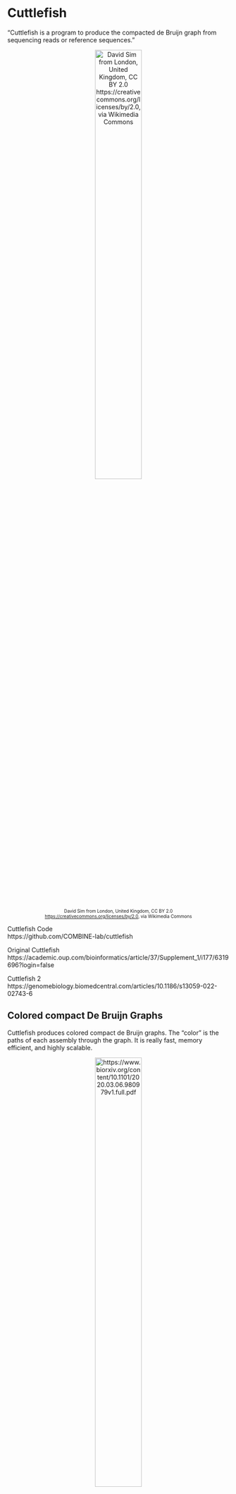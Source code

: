 # Cuttlefish

"Cuttlefish is a program to produce the compacted de Bruijn graph from sequencing reads or reference sequences."

<center>
![<font size="0.5">David Sim from London, United Kingdom, CC BY 2.0 <https://creativecommons.org/licenses/by/2.0>, via Wikimedia Commons</font>](./Figures/Cuttlefish.jpeg){width=50%} 
</center>

Cuttlefish Code  
https://github.com/COMBINE-lab/cuttlefish

Original Cuttlefish  
https://academic.oup.com/bioinformatics/article/37/Supplement_1/i177/6319696?login=false

Cuttlefish 2  
https://genomebiology.biomedcentral.com/articles/10.1186/s13059-022-02743-6


## Colored compact De Bruijn Graphs

Cuttlefish produces colored compact de Bruijn graphs. The "color" is the paths of each assembly through the graph. It is really fast, memory efficient, and highly scalable.

<center>
![<font size="0.5">https://www.biorxiv.org/content/10.1101/2020.03.06.980979v1.full.pdf</font>](./Figures/cdbg.png){width=50%} 
</center>

## Kmers

It uses a version of KMC3, a fast and low memory algorithm for identifying and manipulating kmers. KMC3 and Cuttlefish have an overlaping set of authors.

<center>
![KMC3](./Figures/KMC3.png){width=80%} 
</center>

Canonical kmers are used (kmers that are reverse complements of each other are treated as the same kmer).

Kmers must be odd. Max kmer sizes are 63 in the default installation but can be configured up to 127 when installing.

## Cuttlefish 1 vs 2

Cuttlefish 1 and Cuttlefish 2 are packaged together. Some parameters are specific for each version and you cannot choose parameters specific to version 1 and to version 2 in the same run. Cuttlefish 2 is also supposed to be faster, though it didn't seem to be on the yeast data.

**Cuttlefish 1**  
Input = assembled reference sequences  
Output = GFA (version 1 or 2), reduced GFA, fasta

**Cuttlefish 2**  
Input = sequencing reads or reference sequences (not both)  
Output = fasta (others coming soon)


A few notes on output formats: 

+ The fasta format for both versions is the sequence of the maximal unitigs (non-branching paths) of the de Bruijn graph  
+ When using GFA, we'll use GFA1, which is more appropriate for pangenomics. More info at the websites below if you want to learn more.  
+ http://gfa-spec.github.io/GFA-spec/GFA2.html  
+ https://github.com/GFA-spec/GFA-spec/issues/49  
+ The reduced GFA format has 2 files with extensions .cf_seg (maximal unitigs = GFA1 segments) and .cf_seq (tiling with orientation = GFA1 paths).

"For moderate to large sized genomes, this [reduced-GFA] output format is preferrable to the GFA ones as the GFA formats can be quite verbose for this particular scenario, while the reduced representation provides effitively the same information, while taking much less space. For example, for the 7-human genome dataset (experimented with in the manuscripts) and using k = 31, the compacted graph takes 112 GB in GFA2, but only 29.3 GB in this reduced format."

https://github.com/COMBINE-lab/cuttlefish#io-formats


## Running Cuttlefish

### Increase the ulimit {-}

Cuttlefish often exceeds the open file-handle limit and gives an error that is hard to decipher. We'll increase it before we run.

```bash
ulimit -n 2048
```

### Input data {-}

Cuttlefish requires a single fasta with all the genomes (wildcards that point to all the indiviual genome fasta files result in only the first one being run).


```bash
mkdir ~/cuttlefish
cd ~/cuttlefish
cat /home/data/pangenomics-2402/yprp/assemblies/*fa > 12genomes.fa
```


### Parameters {-}

You can see all the parameters with:

```bash
cuttlefish build
```

or 

```bash
cuttlefish build --help
```


Here are the parameters that we'll focus on:

>-s   input fasta  
>-t   threads (we'll use 6; default 22)  
>-k   kmer size (we'll use 63)  
>-o   output  
>-f   format (0: FASTA, 1: GFA 1.0, 2: GFA 2.0, 3: GFA-reduced)

### GFA 1.0 {-}


```bash
cuttlefish build -s 12genomes.fa -t 6 -k 63 -o 12genomes.k63.f1 -f 1
```

List the files with the newest ones last

```bash
ls -ltr
```

Take a look at the json file

```bash
cat 12genomes.k63.f1.json
```

What line types are there in the GFA output and how many are there of each?

```bash
cut -f 1 12genomes.k63.f1.gfa1 | sort | uniq -c
```

How much overlap is there between each segment (Hint: look at the end of the link lines)?

Note that as we run different formats, we have to change the output name because it will recognize that the json file is already printed and it will exit.

### reduced GFA {-}

```bash
cuttlefish build -s 12genomes.fa -t 6  -k 63 -o 12genomes.k63.f3 -f 3
```

What files were output (list the files with the newest first)?

What is in each of the files?

### FASTA {-}

We'll try the FASTA output with both Cuttlefish 1 and Cuttlefish 2.

**Cuttlefish 1**

```bash
cuttlefish build -s 12genomes.fa -t 6  -k 63 -o 12genomes.k63.f0 -f 0
```

**Cuttlefish 2**

```bash
cuttlefish build -s 12genomes.fa -t 6  -k 63 -o 12genomes.k63.ref --ref
```


How many sequences are there in each?

```bash
grep -c '>' 12genomes.k63.f0.fa
grep -c '>' 12genomes.k63.ref.fa
```

How long are the shortest and longest sequences?

```bash
grep -v '>' 12genomes.k63.f0.fa | awk '{print length($1)}' | sort -n |head -1
grep -v '>' 12genomes.k63.f0.fa | awk '{print length($1)}' | sort -n |tail -1
```

Now find the shortest and longest sequences for the fasta from cuttlefish 2.

## 1011 yeast data (127 genomes)

Create GFA1 Cuttlefish output (k=63) for the 1011 yeast assemblies (127 genomes). We'll keep track of how much time it takes by using the time command.

Link to the data (make sure you are using the file with all the assemblies in it.)

```bash
ln -s  /home/data/pangenomics-2402/1011yeast/assemblies/1011genomes.fasta.gz .
```

Now run cuttlefish.

```bash
time cuttlefish build -s 1011genomes.fasta.gz -t 6 -k 63 -o 1011genomes.k63.f1 -f 1
```


We'll do more with the cuttlefish files, including looking at the CUP1 region in the next section.
